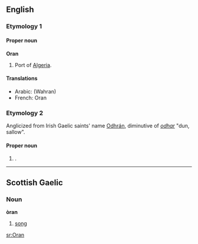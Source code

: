 {{wikipedia}}
==English==

===Etymology 1===

====Proper noun====
'''Oran'''

# Port of [[Algeria]].

====Translations====
*Arabic: [[ ]] (Wahran)
*French: Oran

===Etymology 2===
Anglicized from Irish Gaelic saints' name [[Odhrán]], diminutive of ''[[odhar]]'' "dun, sallow".

====Proper noun====
{{en-proper noun}}

# {{given name|male}}.

----

==Scottish Gaelic==

===Noun===
'''&ograve;ran'''

# [[song]]

[[sr:Oran]]